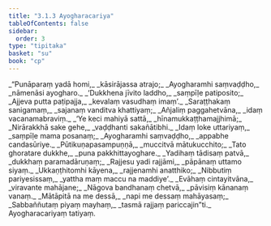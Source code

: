 ```yaml
---
title: "3.1.3 Ayogharacariya"
tableOfContents: false
sidebar:
  order: 3
type: "tipitaka"
basket: "su"
book: "cp"
---
```



<DynamicBreadcrumb />

<Division number="24" book="cp" bookNo="21" page="410">

<Paragraph number="294" type="verses" book="cp">
_“Punāparaṃ yadā homi,_  
_kāsirājassa atrajo;_  
_Ayogharamhi saṃvaḍḍho,_  
_nāmenāsi ayogharo._  

</Paragraph>

</Division>
<Division number="25" book="cp" bookNo="21" page="410">

<Paragraph number="295" type="verses" book="cp">
_‘Dukkhena jīvito laddho,_  
_saṃpīḷe patiposito;_  
_Ajjeva putta paṭipajja,_  
_kevalaṃ vasudhaṃ imaṃ’._  

</Paragraph>

</Division>
<Division number="26" book="cp" bookNo="21" page="410">

<Paragraph number="296" type="verses" book="cp">
_Saraṭṭhakaṃ sanigamaṃ,_  
_sajanaṃ vanditva khattiyaṃ;_  
_Añjaliṃ paggahetvāna,_  
_idaṃ vacanamabraviṃ._  

</Paragraph>

</Division>
<Division number="27" book="cp" bookNo="21" page="410">

<Paragraph number="297" type="verses" book="cp">
_‘Ye keci mahiyā sattā,_  
_hīnamukkaṭṭhamajjhimā;_  
_Nirārakkhā sake gehe,_  
_vaḍḍhanti sakañātibhi._  

</Paragraph>

</Division>
<Division number="28" book="cp" bookNo="21" page="410">

<Paragraph number="298" type="verses" book="cp">
_Idaṃ loke uttariyaṃ,_  
_saṃpīḷe mama posanaṃ;_  
_Ayogharamhi saṃvaḍḍho,_  
_appabhe candasūriye._  

</Paragraph>

</Division>
<Division number="29" book="cp" bookNo="21" page="410">

<Paragraph number="299" type="verses" book="cp">
_Pūtikuṇapasampuṇṇā,_  
_muccitvā mātukucchito;_  
_Tato ghoratare dukkhe,_  
_puna pakkhittayoghare._  

</Paragraph>

</Division>
<Division number="30" book="cp" bookNo="21" page="410">

<Paragraph number="300" type="verses" book="cp">
_Yadihaṃ tādisaṃ patvā,_  
_dukkhaṃ paramadāruṇaṃ;_  
_Rajjesu yadi rajjāmi,_  
_pāpānaṃ uttamo siyaṃ._  

</Paragraph>

</Division>
<Division number="31" book="cp" bookNo="21" page="410">

<Paragraph number="301" type="verses" book="cp">
_Ukkaṇṭhitomhi kāyena,_  
_rajjenamhi anatthiko;_  
_Nibbutiṃ pariyesissaṃ,_  
_yattha maṃ maccu na maddiye’._  

</Paragraph>

</Division>
<Division number="32" book="cp" bookNo="21" page="410">

<Paragraph number="302" type="verses" book="cp">
_Evāhaṃ cintayitvāna,_  
_viravante mahājane;_  
_Nāgova bandhanaṃ chetvā,_  
_pāvisiṃ kānanaṃ vanaṃ._  

</Paragraph>

</Division>
<Division number="33" book="cp" bookNo="21" page="410">

<Paragraph number="303" type="verses" book="cp">
_Mātāpitā na me dessā,_  
_napi me dessaṃ mahāyasaṃ;_  
_Sabbaññutaṃ piyaṃ mayhaṃ,_  
_tasmā rajjaṃ pariccajin”ti._  


</Paragraph>
</Division>

<Paragraph number="304" type="center" book="cp">
Ayogharacariyaṃ tatiyaṃ.
</Paragraph>